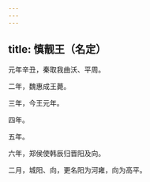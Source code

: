 ```yaml
---
---
---
```

title: 慎靓王（名定）
---



元年辛丑，秦取我曲沃、平周。

二年，魏惠成王薨。

三年，今王元年。

四年。

五年。

六年，郑侯使韩辰归晋阳及向。

二月，城阳、向，更名阳为河雍，向为高平。